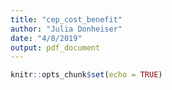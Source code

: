 ```yaml
---
title: "cep_cost_benefit"
author: "Julia Donheiser"
date: "4/8/2019"
output: pdf_document
---
```


```r
knitr::opts_chunk$set(echo = TRUE)
```
